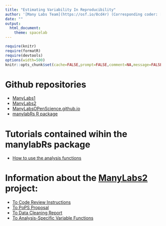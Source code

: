 ```yaml
---
title: "Estimating Variability In Reproducibility"
author: '[Many Labs Team](https://osf.io/8cd4r) (Corresponding coder: [Fred Hasselman](https://osf.io/ujgs6/))'
date: ""
output: 
  html_document: 
    theme: spacelab
---
```


```r
require(knitr)
require(formatR)
require(devtools)
options(width=500)
knitr::opts_chunk$set(cache=FALSE,prompt=FALSE,comment=NA,message=FALSE,echo=TRUE,warning=FALSE,tidy=FALSE,strip.white=FALSE,size="small")
```

# **Github repositories**

* [ManyLabs1](https://github.com/ManyLabsOpenScience/ManyLabs1)
* [ManyLabs2](https://github.com/ManyLabsOpenScience/ManyLabs2)
* [ManyLabsOPenScience.github.io](https://github.com/ManyLabsOpenScience/ManyLabsOpenScience.github.io)
* [manylabRs R package](https://github.com/ManyLabsOpenScience/manylabRs)


# **Tutorials contained wihin the manylabRs package**

* [How to use the analysis functions](https://ManyLabsOpenScience.github.io/ml2-analysis-how-to.html)



# **Information about the [ManyLabs2](https://osf.io/8cd4r) project:**


* [To Code Review Instructions](https://ManyLabsOpenScience.github.io/ML2_RcodeReview)
* [To PoPS Proposal](https://ManyLabsOpenScience.github.io/ML2_PoPS_proposal)
* [To Data Cleaning Report](https://ManyLabsOpenScience.github.io/ML2_data_cleaning)
* [To Analysis-Specific Variable Functions](https://ManyLabsOpenScience.github.io/ML2_varfuns)

